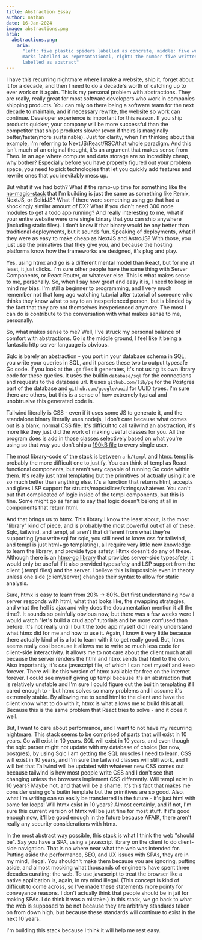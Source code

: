 ```yaml
---
title: Abstraction Essay
author: nathan
date: 16-Jan-2024
image: abstractions.png
aria:
  abstractions.png:
    aria:
      "left: five plastic spiders labelled as concrete, middle: five written in tally
      marks labelled as represntational, right: the number five written arabic numeral,
      labelled as abstract"
---
```


I have this recurring nightmare where I make a website, ship it, forget about it for a
decade, and then I need to do a decade's worth of catching up to ever work on it again.
This is my personal problem with abstractions. They are really, really great for most
software developers who work in companies shipping products. You can rely on there being a
software team for the next decade to maintain, and if necessary rewrite, the website so
work can continue. Developer experience is important for this reason. If you ship products
quicker, your company will be more successful than the competitor that ships products
slower (even if theirs is marginally better/faster/more sustainable). Just for clarity,
when I'm thinking about this example, I'm referring to NextJS/React/RSC/that whole
paradigm. And this isn't much of an original thought, it's an argument that makes sense
from Theo. In an age where compute and data storage are so incredibly cheap, why bother?
Especially before you have properly figured out your problem space, you need to pick
technologies that let you quickly add features and rewrite ones that you inevitably mess
up.

But what if we had both? What if the ramp-up time for something like the
[no-magic-stack](https://github.com/nathan-hello/no-magic-stack) that I'm building is just
the same as something like Remix, NextJS, or SolidJS? What if there were something using
go that had a shockingly similar amount of DX? What if you didn't need 300 node modules to
get a todo app running? And really interesting to me, what if your entire website were one
single binary that you can ship anywhere (including static files). I don't know if that
binary would be any better than traditional deployments, but it sounds fun. Speaking of
deployments, what if they were as easy to make cheap as NextJS and AstroJS? With those,
you just use the primatives that they give you, and because the hosting platforms know how
the frameworks are designed, it's plug and play.

Yes, using htmx and go is a different mental model than React, but for me at least, it
just clicks. I'm sure other people have the same thing with Server Components, or React
Router, or whatever else. This is what makes sense to me, personally. So, when I say how
great and easy it is, I need to keep in mind my bias. I'm still a beginner to programming,
and I very much remember not that long ago watching tutorial after tutorial of someone who
thinks they know what to say to an inexperienced person, but is blinded by the fact that
they are not themselves inexperienced anymore. The most I can do is contribute to the
conversation with what makes sense to me, personally.

So, what makes sense to me? Well, I've struck my personal balance of comfort with
abstractions. Go is the middle ground, I feel like it being a fantastic http server
language is obvious.

Sqlc is barely an abstraction - you port in your database schema in SQL, you write your
queries in SQL, and it parses these two to output typesafe Go code. If you look at the
`.go` files it generates, it's not using its own library code for these queries. It uses
the builtin `database/sql` for the connections and requests to the database url. It uses
`github.com/lib/pq` for the Postgres part of the database and `github.com/google/uuid` for
UUID types. I'm sure there are others, but this is a sense of how extremely typical and
unobtrusive this generated code is.

Tailwind literally is CSS - even if it uses some JS to generate it, and the standalone
binary literally uses nodejs, I don't care because what comes out is a blank, normal CSS
file. It's difficult to call tailwind an abstraction, it's more like they just did the
work of making useful classes for you. All the program does is add in those classes
selectively based on what you're using so that way you don't ship a
[190kB file](https://v1.tailwindcss.com/docs/controlling-file-size) to every single user.

The most library-code of the stack is between `a-h/templ` and htmx. templ is probably the
more difficult one to justify. You can think of templ as React functional components, but
aren't very capable of running Go code within them. It's really just html templating but
the primitives of actually using it are so much better than anything else. It's a function
that returns html, accepts and gives LSP support for structs/maps/slices/strings/whatever.
You can't put that complicated of logic inside of the templ components, but this is fine.
Some might go as far as to say that logic doesn't belong at all in components that return
html.

And that brings us to htmx. This library I know the least about, is the most "library"
kind of piece, and is probably the most powerful out of all of these. Sqlc, tailwind, and
templ, all aren't that different from what they're supporting (you write sql for sqlc, you
still need to know css for tailwind, and templ is just html+go templating), all require
very little new knowledge to learn the library, and provide type safety. Htmx doesn't do
any of these. Although there is an
[htmx-go library](https://github.com/angelofallars/htmx-go) that provides server-side
typesafety, it would only be useful if it also provided typesafety and LSP support from
the client (.templ files) and the server. I believe this is impossible even in theory
unless one side (client/server) changes their syntax to allow for static analysis.

Sure, htmx is easy to learn from 20% -> 80%. But first understanding how a server responds
with html, what that looks like, the swapping strategies, and what the hell is ajax and
why does the documentation mention it all the time?. It sounds so painfully obvious now,
but there was a few weeks were I would watch "let's build a crud app" tutorials and be
more confused than before. It's not really until I built the todo app myself did I really
understand what htmx did for me and how to use it. Again, I know it very little because
there actually kind of is a lot to learn with it to get really good. But, htmx seems
really cool because it allows me to write so much less code for client-side interactivity.
It allows me to not care about the client much at all because the server renders the html
and htmx sends that html to the dom. Also importantly, it's _one_ javascript file, of
which I can host myself and keep forever. There will be this version of htmx available for
free on the internet forever. I could see myself giving up templ because it's an
abstraction that is relatively unstable and I'm sure I could figure out the builtin
templating if I cared enough to - but htmx solves so many problems and I assume it's
extremely stable. By allowing me to send html to the client and have the client know what
to do with it, htmx is what allows me to build this at all. Because this is the same
problem that React tries to solve - and it does it well.

But, I want to care about performance, and I want to not have my recurring nightmare. This
stack seems to be comprised of parts that will exist in 10 years. Go will exist in 10
years. SQL will exist in 10 years, and even though the sqlc parser might not update with
my database of choice (for now, postgres), by using Sqlc I am getting the SQL muscles I
need to learn. CSS will exist in 10 years, and I'm sure the tailwind classes will still
work, and I will bet that Tailwind will be updated with whatever new CSS comes out because
tailwind is how most people write CSS and I don't see that changing unless the browsers
implement CSS differently. Will templ exist in 10 years? Maybe not, and that will be a
shame. It's this fact that makes me consider using go's buitin template but the primitives
are so good. Also, what I'm writing can so easily be transferred in the future - it's just
html with some for loops! Will htmx exist in 10 years? Almost certainly, and if not, I'm
sure this current version of htmx will be just fine for most stuff. If it's good enough
now, it'll be good enough in the future because AFAIK, there aren't really any security
considerations with htmx.

In the most abstract way possible, this stack is what I think the web "should be". Say you
have a SPA, using a javascript library on the client to do client-side navigation. That is
no where near what the web was intended for. Putting aside the performance, SEO, and UX
issues with SPAs, they are in my mind, illegal. You shouldn't make them because you are
ignoring, putting aside, and almost mocking what thousands of engineers have spent three
decades curating: the web. To use javascript to treat the browser like a native
application is, again, in my mind illegal. (This concept is kind of difficult to come
across, so I've made these statements more pointy for conveyance reasons. I don't actually
think that people should be in jail for making SPAs. I do think it was a mistake.) In this
stack, we go back to what the web is supposed to be not because they are arbitrary
standards taken on from down high, but because these standards will continue to exist in
the next 10 years.

I'm building this stack because I think it will help me rest easy.
